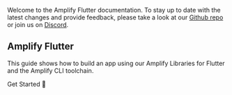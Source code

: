 <Callout warning>

Welcome to the Amplify Flutter documentation. To stay up to date with the latest changes and provide feedback, please take a look at our [Github repo](https://github.com/aws-amplify/amplify-flutter) or join us on [Discord](https://discord.gg/jWVbPfC).

</Callout>

## Amplify Flutter

This guide shows how to build an app using our Amplify Libraries for Flutter and the Amplify CLI toolchain.

<InternalLinkButton href="/lib/project-setup/prereq">
  <span slot="text">Get Started 🚀</span>
</InternalLinkButton>
